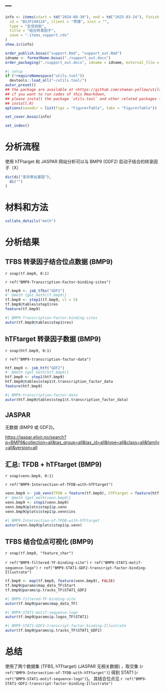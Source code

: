 ---
---

```r
info <- items(start = td("2024-08-30"), end = td("2025-03-24"), finish = td("2025-03-27"),
  id = "BSJF240124", client = "蒋镥", inst = "",
  type = "生信协助",
  title = "结合转录因子",
  save = ".items_support.rds"
)
show.ic(info)

order_publish.bosai("support.Rmd", "support_out.Rmd")
idname <- formatName.bosai("./support_out.docx")
order_packaging("./support_out.docx", idname = idname, external_file = NULL)
```

```r
#| setup
if (!requireNamespace("utils.tool"))
  devtools::load_all("~/utils.tool/")
autor_preset()
## the package are available at <https://github.com/shaman-yellow/utils.tool>
## if you want to run codes of this Rmarkdown,
## please install the package `utils.tool` and other related packages (run
## install.R)
options(savedir = list(figs = "Figure+Table", tabs = "Figure+Table"))
```

```r
set_cover.bosai(info)
```

```r
set_index()
```

# 分析流程 {#abstract}

使用 hTFtarget 和 JASPAR 网站分析可以与 BMP9 (GDF2) 启动子结合的转录因子（X）

```r
dic(di("差异表达基因"),
  di("")
)

```

# 材料和方法 {#introduction}

```r
collate_details("meth")
```

# 分析结果 {#workflow}

## TFBS 转录因子结合位点数据 (BMP9)

`r snap(tf.bmp9, 0:1)`

`r ref("BMP9-Transcription-Factor-binding-sites")`
<!-- LEGEND_END -->

```r
tf.bmp9 <- job_tfbs("GDF2")
#' @meth {get_meth(tf.bmp9)}
tf.bmp9 <- step1(tf.bmp9, cl = 5)
tf.bmp9@tables$step1$res
feature(tf.bmp9)
```


```r
#| BMP9-Transcription-Factor-binding-sites
autor(tf.bmp9@tables$step1$res)
```

## hTFtarget 转录因子数据 (BMP9)

`r snap(htf.bmp9, 0:1)`

`r ref("BMP9-transcription-factor-data")`
<!-- LEGEND_END -->

```r
htf.bmp9 <- job_htf("GDF2")
#' @meth {get_meth(htf.bmp9)}
htf.bmp9 <- step1(htf.bmp9)
htf.bmp9@tables$step1$t.transcription_factor_data
feature(htf.bmp9)

```


```r
#| BMP9-transcription-factor-data
autor(htf.bmp9@tables$step1$t.transcription_factor_data)
```

## JASPAR

无数据 (BMP9 或 GDF2)。

<https://jaspar.elixir.no/search?q=BMP9&collection=all&tax_group=all&tax_id=all&type=all&class=all&family=all&version=all>

## 汇总: TFDB + hTFtarget (BMP9)

`r snap(venn.bmp9, 0:1)`

`r ref("BMP9-Intersection-of-TFDB-with-hTFtarget")`
<!-- LEGEND_END -->

```r
venn.bmp9 <- job_venn(TFDB = feature(tf.bmp9), hTFtarget = feature(htf.bmp9))
#' @meth {get_meth(venn.bmp9)}
venn.bmp9 <- step1(venn.bmp9)
venn.bmp9@plots$step1$p.venn
venn.bmp9@plots$step1$p.venn$ins
```

```r
#| BMP9-Intersection-of-TFDB-with-hTFtarget
autor(venn.bmp9@plots$step1$p.venn)
```

## TFBS 结合位点可视化 (BMP9)

`r snap(tf.bmp9, "feature_char")`

`r ref("BMP9-filtered-TF-binding-site")`
`r ref("BMP9-STAT1-motif-sequence-logo")`
`r ref("BMP9-STAT1-GDF2-transcript-factor-binding-Illustrate")`
<!-- LEGEND_END -->

```r
tf.bmp9 <- map(tf.bmp9, feature(venn.bmp9), FALSE)
tf.bmp9@params$map_data_TF$Start
tf.bmp9@params$p.tracks_TF$STAT1_GDF2
```



```r
#| BMP9-filtered-TF-binding-site
autor(tf.bmp9@params$map_data_TF)
```


```r
#| BMP9-STAT1-motif-sequence-logo
autor(tf.bmp9@params$p.logos_TF$STAT1)
```


```r
#| BMP9-STAT1-GDF2-transcript-factor-binding-Illustrate
autor(tf.bmp9@params$p.tracks_TF$STAT1_GDF2)
```

# 总结 {#conclusion}

使用了两个数据集 (TFBS, hTFtarget) (JASPAR 无相关数据) ，取交集
(`r ref("BMP9-Intersection-of-TFDB-with-hTFtarget")`)
得到 STAT1 (`r ref("BMP9-STAT1-motif-sequence-logo")`)。
其结合位点见 `r ref("BMP9-STAT1-GDF2-transcript-factor-binding-Illustrate")` 



